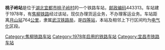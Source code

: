 {{noteTA
|1=zh-cn:始发车次; zh-hk:列車班次;
|2=zh-cn:车次; zh-hk:班次;
}}
{{Infobox China railway station 
|车站名称 = 桃子岭站
|车站名称拼音 = 
|车站地址 = [[湖北|湖北]][[宜都市|宜都市]]
|归属 = [[武汉铁路局|武汉铁路局]]
|车站等级 = [[四等站_(中铁)|四等站]]
|线路 = [[焦柳铁路|焦柳铁路]]
}}
'''桃子岭站'''是位于[[湖北|湖北]][[宜都市|宜都市]][[桃子岭村|桃子岭村]]的一个铁路车站，[[邮政编码|邮政编码]]443313。车站建于1978年，有[[焦柳铁路|焦柳铁路]]经过该站，现仅办理货运业务，不办理客运业务。车站距离[[月山站|月山站]]764[[公里|公里]]，隶属[[武汉铁路局|武汉铁路局]]，是[[四等站_(中铁)|四等站]]，本站及相邻上下行区间均为[[电气化|电气化]]区段。

{{start rail box}}
{{s-inop|[[枝城站|枝城站]]}}
{{s-line|[[焦柳铁路|焦柳铁路]]}}
{{s-inop|[[张家畈站|张家畈站]]}}
{{end box}}
{{焦柳铁路}}
{{铁路车站小作品}}
{{湖北小作品}}

[[Category:焦柳铁路车站|Category:焦柳铁路车站]]
[[Category:1978年启用的铁路车站|Category:1978年启用的铁路车站]]
[[Category:宜昌市铁路车站|Category:宜昌市铁路车站]]